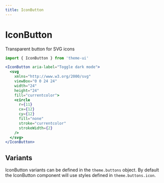 ```yaml
---
title: IconButton
---
```


# IconButton

Transparent button for SVG icons

```js
import { IconButton } from 'theme-ui'
```

```jsx live=true
<IconButton aria-label="Toggle dark mode">
  <svg
    xmlns="http://www.w3.org/2000/svg"
    viewBox="0 0 24 24"
    width="24"
    height="24"
    fill="currentcolor">
    <circle
      r={11}
      cx={12}
      cy={12}
      fill="none"
      stroke="currentcolor"
      strokeWidth={2}
    />
  </svg>
</IconButton>
```

## Variants

IconButton variants can be defined in the `theme.buttons` object.
By default the IconButton component will use styles defined in `theme.buttons.icon`.
